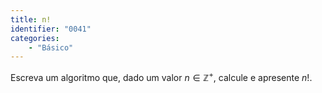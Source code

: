 ```yaml
---
title: n!
identifier: "0041"
categories:
    - "Básico"
---
```

::: {#exr-0041}
Escreva um algoritmo que, dado um valor $n \in \mathbb{Z}^+$, calcule e apresente $n!$.

<!-- @sol-0041 -->
:::